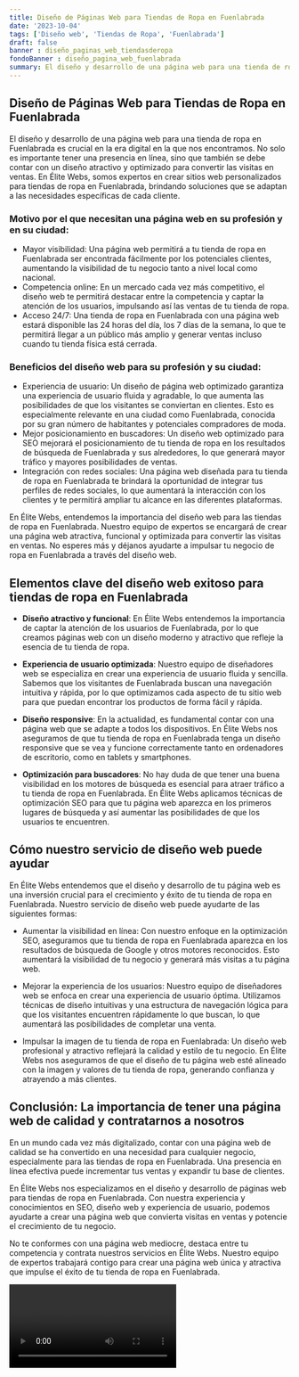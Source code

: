 ```yaml
---
title: Diseño de Páginas Web para Tiendas de Ropa en Fuenlabrada
date: '2023-10-04'
tags: ['Diseño web', 'Tiendas de Ropa', 'Fuenlabrada']
draft: false
banner : diseño_paginas_web_tiendasderopa
fondoBanner : diseño_pagina_web_fuenlabrada
summary: El diseño y desarrollo de una página web para una tienda de ropa en Fuenlabrada es crucial en la era digital en la que nos encontramos. No solo es importante tener una presencia en línea, sino que también se debe contar con un diseño atractivo y optimizado para convertir las visitas en ventas. En Élite Webs, somos expertos en crear sitios web personalizados para tiendas de ropa en Fuenlabrada, brindando soluciones que se adaptan a las necesidades específicas de cada cliente.
---
```


## Diseño de Páginas Web para Tiendas de Ropa en Fuenlabrada

El diseño y desarrollo de una página web para una tienda de ropa en Fuenlabrada es crucial en la era digital en la que nos encontramos. No solo es importante tener una presencia en línea, sino que también se debe contar con un diseño atractivo y optimizado para convertir las visitas en ventas. En Élite Webs, somos expertos en crear sitios web personalizados para tiendas de ropa en Fuenlabrada, brindando soluciones que se adaptan a las necesidades específicas de cada cliente.

### Motivo por el que necesitan una página web en su profesión y en su ciudad:
- Mayor visibilidad: Una página web permitirá a tu tienda de ropa en Fuenlabrada ser encontrada fácilmente por los potenciales clientes, aumentando la visibilidad de tu negocio tanto a nivel local como nacional.
- Competencia online: En un mercado cada vez más competitivo, el diseño web te permitirá destacar entre la competencia y captar la atención de los usuarios, impulsando así las ventas de tu tienda de ropa.
- Acceso 24/7: Una tienda de ropa en Fuenlabrada con una página web estará disponible las 24 horas del día, los 7 días de la semana, lo que te permitirá llegar a un público más amplio y generar ventas incluso cuando tu tienda física está cerrada.
  
### Beneficios del diseño web para su profesión y su ciudad:
- Experiencia de usuario: Un diseño de página web optimizado garantiza una experiencia de usuario fluida y agradable, lo que aumenta las posibilidades de que los visitantes se conviertan en clientes. Esto es especialmente relevante en una ciudad como Fuenlabrada, conocida por su gran número de habitantes y potenciales compradores de moda.
- Mejor posicionamiento en buscadores: Un diseño web optimizado para SEO mejorará el posicionamiento de tu tienda de ropa en los resultados de búsqueda de Fuenlabrada y sus alrededores, lo que generará mayor tráfico y mayores posibilidades de ventas.
- Integración con redes sociales: Una página web diseñada para tu tienda de ropa en Fuenlabrada te brindará la oportunidad de integrar tus perfiles de redes sociales, lo que aumentará la interacción con los clientes y te permitirá ampliar tu alcance en las diferentes plataformas.

En Élite Webs, entendemos la importancia del diseño web para las tiendas de ropa en Fuenlabrada. Nuestro equipo de expertos se encargará de crear una página web atractiva, funcional y optimizada para convertir las visitas en ventas. No esperes más y déjanos ayudarte a impulsar tu negocio de ropa en Fuenlabrada a través del diseño web.

<GifSeo />

<Cta />

## Elementos clave del diseño web exitoso para tiendas de ropa en Fuenlabrada

- **Diseño atractivo y funcional**: En Élite Webs entendemos la importancia de captar la atención de los usuarios de Fuenlabrada, por lo que creamos páginas web con un diseño moderno y atractivo que refleje la esencia de tu tienda de ropa.

- **Experiencia de usuario optimizada**: Nuestro equipo de diseñadores web se especializa en crear una experiencia de usuario fluida y sencilla. Sabemos que los visitantes de Fuenlabrada buscan una navegación intuitiva y rápida, por lo que optimizamos cada aspecto de tu sitio web para que puedan encontrar los productos de forma fácil y rápida.

- **Diseño responsive**: En la actualidad, es fundamental contar con una página web que se adapte a todos los dispositivos. En Élite Webs nos aseguramos de que tu tienda de ropa en Fuenlabrada tenga un diseño responsive que se vea y funcione correctamente tanto en ordenadores de escritorio, como en tablets y smartphones.

- **Optimización para buscadores**: No hay duda de que tener una buena visibilidad en los motores de búsqueda es esencial para atraer tráfico a tu tienda de ropa en Fuenlabrada. En Élite Webs aplicamos técnicas de optimización SEO para que tu página web aparezca en los primeros lugares de búsqueda y así aumentar las posibilidades de que los usuarios te encuentren.

## Cómo nuestro servicio de diseño web puede ayudar

En Élite Webs entendemos que el diseño y desarrollo de tu página web es una inversión crucial para el crecimiento y éxito de tu tienda de ropa en Fuenlabrada. Nuestro servicio de diseño web puede ayudarte de las siguientes formas:

- Aumentar la visibilidad en línea: Con nuestro enfoque en la optimización SEO, aseguramos que tu tienda de ropa en Fuenlabrada aparezca en los resultados de búsqueda de Google y otros motores reconocidos. Esto aumentará la visibilidad de tu negocio y generará más visitas a tu página web.

- Mejorar la experiencia de los usuarios: Nuestro equipo de diseñadores web se enfoca en crear una experiencia de usuario óptima. Utilizamos técnicas de diseño intuitivas y una estructura de navegación lógica para que los visitantes encuentren rápidamente lo que buscan, lo que aumentará las posibilidades de completar una venta.

- Impulsar la imagen de tu tienda de ropa en Fuenlabrada: Un diseño web profesional y atractivo reflejará la calidad y estilo de tu negocio. En Élite Webs nos aseguramos de que el diseño de tu página web esté alineado con la imagen y valores de tu tienda de ropa, generando confianza y atrayendo a más clientes.

## Conclusión: La importancia de tener una página web de calidad y contratarnos a nosotros

En un mundo cada vez más digitalizado, contar con una página web de calidad se ha convertido en una necesidad para cualquier negocio, especialmente para las tiendas de ropa en Fuenlabrada. Una presencia en línea efectiva puede incrementar tus ventas y expandir tu base de clientes.

En Élite Webs nos especializamos en el diseño y desarrollo de páginas web para tiendas de ropa en Fuenlabrada. Con nuestra experiencia y conocimientos en SEO, diseño web y experiencia de usuario, podemos ayudarte a crear una página web que convierta visitas en ventas y potencie el crecimiento de tu negocio.

No te conformes con una página web mediocre, destaca entre tu competencia y contrata nuestros servicios en Élite Webs. Nuestro equipo de expertos trabajará contigo para crear una página web única y atractiva que impulse el éxito de tu tienda de ropa en Fuenlabrada.

<Video />

<CtaBot job='Tiendas de Ropa' city='Fuenlabrada'/>

<Gmaps query='Fuenlabrada+españa+maps' />